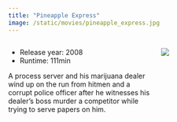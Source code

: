 ```yaml
---
title: "Pineapple Express"
image: /static/movies/pineapple_express.jpg
---
```


:::: {.columns}

::: {.column width="60%"}

- Release year: 2008
- Runtime: 111min

A process server and his marijuana dealer wind up on the run from hitmen and a corrupt police officer after he witnesses his dealer's boss murder a competitor while trying to serve papers on him.

:::

::: {.column width="40%"}

![](/static/movies/pineapple_express.jpg)

:::

::::